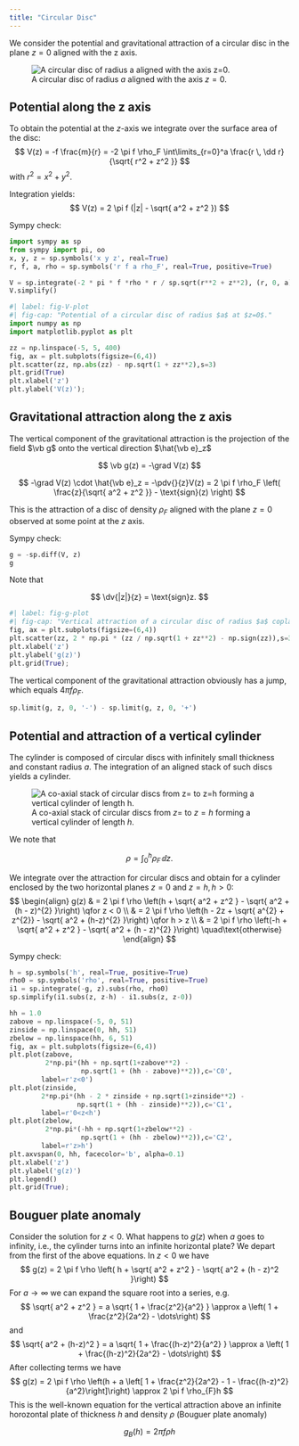 ```yaml
---
title: "Circular Disc"
---
```

We consider the potential and gravitational attraction of a circular disc in  the plane $z=0$ aligned with the z axis.


![A circular disc of radius $a$ aligned with the axis $z=0$.](images/circular_disc.excalidraw.png){#fig-circulardisc}

## Potential along the z axis

To obtain the potential at the $z$-axis we integrate over the surface area of the disc:
$$
V(z) = -f \frac{m}{r} = -2 \pi f \rho_F \int\limits_{r=0}^a \frac{r \, \dd r}{\sqrt{ r^2 + z^2 }} 
$$
with $r^2 = x^2 + y^2$.

Integration yields:
$$
V(z) = 2 \pi f (|z| - \sqrt{ a^2 + z^2 })
$$

Sympy check:

```python
import sympy as sp
from sympy import pi, oo
x, y, z = sp.symbols('x y z', real=True)
r, f, a, rho = sp.symbols('r f a rho_F', real=True, positive=True)

V = sp.integrate(-2 * pi * f *rho * r / sp.sqrt(r**2 + z**2), (r, 0, a))
V.simplify()
```

```python
#| label: fig-V-plot
#| fig-cap: "Potential of a circular disc of radius $a$ at $z=0$."
import numpy as np
import matplotlib.pyplot as plt

zz = np.linspace(-5, 5, 400)
fig, ax = plt.subplots(figsize=(6,4))
plt.scatter(zz, np.abs(zz) - np.sqrt(1 + zz**2),s=3)
plt.grid(True)
plt.xlabel('z')
plt.ylabel('V(z)');
```

## Gravitational attraction along the z axis

The vertical component of the gravitational attraction is the projection of the field $\vb g$ onto the vertical direction $\hat{\vb e}_z$

$$
\vb g(z) = -\grad V(z)
$$

$$
-\grad V(z) \cdot \hat{\vb e}_z = -\pdv{}{z}V(z) = 2 \pi f \rho_F \left( \frac{z}{\sqrt{ a^2 + z^2 }} - \text{sign}(z) \right)
$$

This is the attraction of a disc of density $\rho_{F}$ aligned with the plane $z=0$ observed at some point at the $z$ axis.

Sympy check:
```python
g = -sp.diff(V, z)
g
```

::: {.callout-note}
Note that 

$$
\dv{|z|}{z} = \text{sign}z.
$$
:::

```python
#| label: fig-g-plot
#| fig-cap: "Vertical attraction of a circular disc of radius $a$ coplanar with $z=0$."
fig, ax = plt.subplots(figsize=(6,4))
plt.scatter(zz, 2 * np.pi * (zz / np.sqrt(1 + zz**2) - np.sign(zz)),s=3)
plt.xlabel('z')
plt.ylabel('g(z)')
plt.grid(True);
```

The vertical component of the gravitational attraction obviously has a jump, which equals $4 \pi f \rho_F$.
```python
sp.limit(g, z, 0, '-') - sp.limit(g, z, 0, '+')
```

## Potential and attraction of a vertical cylinder

The cylinder is composed of circular discs with infinitely small thickness and constant radius $a$. The integration of an aligned stack of such discs yields a cylinder.

![A co-axial stack of circular discs from $z=$ to $z=h$ forming a vertical cylinder of length $h$.](images/vertical_cylinder.excalidraw.png){#fig-vertical-cylinder}

We note that

$$
\rho = \int_0^h \rho_F \, \dd z.
$$

We integrate over the attraction for circular discs and obtain for a cylinder enclosed by the two horizontal planes $z=0$ and $z=h, h>0$:
$$
\begin{align}
g(z) & = 2 \pi f \rho \left(h + \sqrt{ a^2 + z^2 } - \sqrt{ a^2 + (h - z)^{2} }\right) \qfor z < 0 \\
& = 2 \pi f \rho \left(h - 2z + \sqrt{ a^{2} + z^{2}} - \sqrt{ a^2 + (h-z)^{2} }\right) \qfor h > z \\
& = 2 \pi f \rho \left(-h + \sqrt{ a^2 + z^2 } - \sqrt{ a^2 + (h - z)^{2} }\right) \quad\text{otherwise}
\end{align}
$$

Sympy check:
```python
h = sp.symbols('h', real=True, positive=True)
rho0 = sp.symbols('rho', real=True, positive=True)
i1 = sp.integrate(-g, z).subs(rho, rho0)
sp.simplify(i1.subs(z, z-h) - i1.subs(z, z-0))
```

```python
hh = 1.0
zabove = np.linspace(-5, 0, 51)
zinside = np.linspace(0, hh, 51)
zbelow = np.linspace(hh, 6, 51)
fig, ax = plt.subplots(figsize=(6,4))
plt.plot(zabove, 
         2*np.pi*(hh + np.sqrt(1+zabove**2) - 
                  np.sqrt(1 + (hh - zabove)**2)),c='C0',
        label=r'z<0')
plt.plot(zinside, 
        2*np.pi*(hh - 2 * zinside + np.sqrt(1+zinside**2) - 
                 np.sqrt(1 + (hh - zinside)**2)),c='C1',
        label=r'0<z<h')
plt.plot(zbelow, 
         2*np.pi*(-hh + np.sqrt(1+zbelow**2) - 
                  np.sqrt(1 + (hh - zbelow)**2)),c='C2',
        label=r'z>h')
plt.axvspan(0, hh, facecolor='b', alpha=0.1)
plt.xlabel('z')
plt.ylabel('g(z)')
plt.legend()
plt.grid(True);
```

## Bouguer plate anomaly

Consider the solution for $z<0$. What happens to $g(z)$ when $a$ goes to infinity, i.e., the cylinder turns into an infinite horizontal plate?
We depart from the first of the above equations. In $z<0$ we have
$$
g(z) = 2 \pi f \rho \left( h + \sqrt{ a^2 + z^2 } - \sqrt{ a^2 + (h - z)^2 }\right)
$$
For $a \to \infty$ we can expand the square root into a series, e.g.
$$
\sqrt{ a^2 + z^2 } = a \sqrt{ 1 + \frac{z^2}{a^2} } \approx a \left( 1 + \frac{z^2}{2a^2} - \dots\right)
$$
and
$$
\sqrt{ a^2 + (h-z)^2 } = a \sqrt{ 1 + \frac{(h-z)^2}{a^2} } \approx a \left( 1 + \frac{(h-z)^2}{2a^2} - \dots\right)
$$
After collecting terms we have
$$
g(z) = 2 \pi f \rho \left(h +  a \left[ 1 + \frac{z^2}{2a^2} - 1 - \frac{(h-z)^2}{a^2}\right]\right) \approx 2 \pi f \rho_{F}h
$$
This is the well-known equation for the vertical attraction above an infinite horozontal plate of thickness $h$ and density $\rho$  (Bouguer plate anomaly)

$$
g_B(h) =  2 \pi f \rho h
$$ 